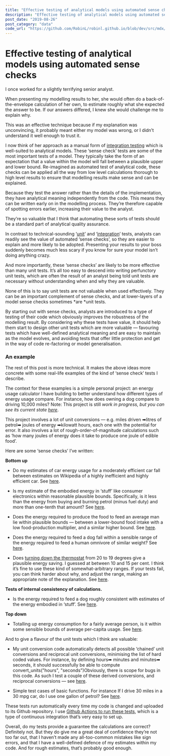```yaml
---
title: "Effective testing of analytical models using automated sense checks"
description: "Effective testing of analytical models using automated sense checks"
post_date: "2019-08-26"
post_category: "data"
code_url: "https://github.com/RobinL/robinl.github.io/blob/dev/src/mdx/effective_testing.mdx"
---
```



# Effective testing of analytical models using automated sense checks

I once worked for a slightly terrifying senior analyst.

When presenting my modelling results to her, she would often do a back-of-the-envelope calculation of her own, to estimate roughly what she expected the answer to be. If our answers differed, I knew she would challenge me to explain why.

This was an effective technique because if my explanation was unconvincing, it probably meant either my model was wrong, or I didn’t understand it well enough to trust it.

I now think of her approach as a manual form of [integration testing](https://en.wikipedia.org/wiki/Integration_testing) which is well-suited to analytical models. These ‘sense check’ tests are some of the most important tests of a model. They typically take the form of an expectation that a value within the model will fall between a plausible upper and lower bound. Re-imagined as automated test of analytical code, these checks can be applied all the way from low level calculations thorough to high level results to ensure that modelling results make sense and can be explained.

Because they test the answer rather than the details of the implementation, they have analytical meaning independently from the code. This means they can be written early on in the modelling process. They’re therefore capable of spotting errors earlier, increasing their value to the analyst.

They’re so valuable that I think that automating these sorts of tests should be a standard part of analytical quality assurance.

In contrast to technical-sounding ‘[unit](https://en.wikipedia.org/wiki/Unit_testing)’ and ‘[integration](https://en.wikipedia.org/wiki/Integration_testing)’ tests, analysts can readily see the value of automated ‘sense checks’, so they are easier to explain and more likely to be adopted. Presenting your results to your boss suddenly becomes much less scary if you know for sure your model isn’t doing anything crazy.

And more importantly, these ‘sense checks’ are likely to be more effective than many unit tests. It’s all too easy to descend into writing perfunctory unit tests, which are often the result of an analyst being told unit tests are necessary without understanding when and why they are valuable.

None of this is to say unit tests are not valuable when used effectively. They can be an important complement of sense checks, and at lower-layers of a model sense checks sometimes *are *unit tests.

By starting out with sense checks, analysts are introduced to a type of testing of their code which obviously improves the robustness of the modelling result. By considering why these tests have value, it should help them start to design other unit tests which are more valuable — favouring tests which have well-defined analytical meaning and are easy to maintain as the model evolves, and avoiding tests that offer little protection and get in the way of code re-factoring or model generalisation.

### An example

The rest of this post is more technical. It makes the above ideas more concrete with some real-life examples of the kind of ‘sense check’ tests I describe.

The context for these examples is a simple personal project: an energy usage calculator I have building to better understand how different types of energy usage compare. For instance, how does owning a dog compare to driving 10,000 miles? Note: This project is still *work in progress, but you can see its current state [here](https://observablehq.com/@robinl/energy-usage-calculator-for-everyday-activities)*.

This project involves a lot of unit conversions — e.g. miles driven ➡litres of petrol➡ joules of energy ➡kilowatt hours, each one with the potential for error. It also involves a lot of rough-order-of-magnitude calculations such as ‘how many joules of energy does it take to produce one joule of edible food’.

Here are some ‘sense checks’ I’ve written:

**Bottom up**

* Do my estimates of car energy usage for a moderately efficient car fall between estimates on Wikipedia of a highly inefficient and highly efficient car. See [here](https://github.com/RobinL/energy_usage/blob/242c73299027404a5f16527a8da74446ad254b53/test/driving-test.js#L12).

* Is my estimate of the embodied energy in ‘stuff’ like consumer electronics within reasonable plausible bounds. Specifically, is it less than the energy from buying and burning petrol (minus fuel duty) and more than one-tenth that amount? See [here](https://github.com/RobinL/energy_usage/blob/45ed98b330cf1bd41e45960ef4789ba5b782ae25/test/stuff-test.js#L13).

* Does the energy required to produce the food to feed an average man lie within plausible bounds — between a lower-bound food intake with a low food-production multiplier, and a similar higher bound. See [here](https://github.com/RobinL/energy_usage/blob/9032d19a5889e8eaebf927d6b2db7bc12a5d3c48/test/eating-test.js#L21).

* Does the energy required to feed a dog fall within a sensible range of the energy required to feed a human omnivore of similar weight? See [here](https://github.com/RobinL/energy_usage/blob/9032d19a5889e8eaebf927d6b2db7bc12a5d3c48/test/pets-test.js#L29).

* Does [turning down the thermostat](https://observablehq.com/@robinl/derive-effect-of-changing-thermometer-on-kwh-requirements) from 20 to 19 degrees give a plausible energy saving. I guessed at between 10 and 15 per cent. I think it’s fine to use these kind of somewhat-arbitrary ranges. If your tests fail, you can think harder about why, and adjust the range, making an appropriate note of the explanation. See [here](https://github.com/RobinL/energy_usage/blob/94a2a8505324bb903a41cbd1b492b4e80a756a79/test/heating-test.js#L9).

**Tests of internal consistency of calculations.**

* Is the energy required to feed a dog roughly consistent with estimates of the energy embodied in ‘stuff’. See [here](https://github.com/RobinL/energy_usage/blob/9032d19a5889e8eaebf927d6b2db7bc12a5d3c48/test/pets-test.js#L29).

**Top down**

* Totalling up energy consumption for a fairly average person, is it within some sensible bounds of average per-capita usage. See [here](https://github.com/RobinL/energy_usage/blob/master/test/overall-test.js).

And to give a flavour of the unit tests which I think are valuable:

* My unit conversion code automatically detects all possible ‘chained’ unit conversions and reciprocal unit conversions, minimising the list of hard coded values. For instance, by defining hours➡ minutes and minutes➡ seconds, it should successfully be able to compute convert_units("hours", "seconds")Obviously, there is scope for bugs in this code. As such I test a couple of these derived conversions, and reciprocal conversions — see [here](https://github.com/RobinL/energy_usage/blob/f8c52549040c8e4d84225a5c95aef419cbbc5509/test/constants-test.js#L10).

* Simple test cases of basic functions. For instance If I drive 30 miles in a 30 mpg car, do I use one gallon of petrol? See [here](https://github.com/RobinL/energy_usage/blob/f8c52549040c8e4d84225a5c95aef419cbbc5509/test/driving-test.js#L6).

These tests run automatically every time my code is changed and uploaded to its Github repository. I use [Github Actions to run these tests](https://github.com/RobinL/energy_usage/blob/242c73299027404a5f16527a8da74446ad254b53/.github/workflows/nodejs.yml), which is a type of continuous integration that’s very easy to set up.

Overall, do my tests provide a guarantee the calculations are correct? Definitely not. But they do give me a great deal of confidence they’re not too far out, that I haven’t made any all-too-common mistakes like sign errors, and that I have a well-defined defence of my estimates within my code. And for rough estimates, that’s probably good enough.